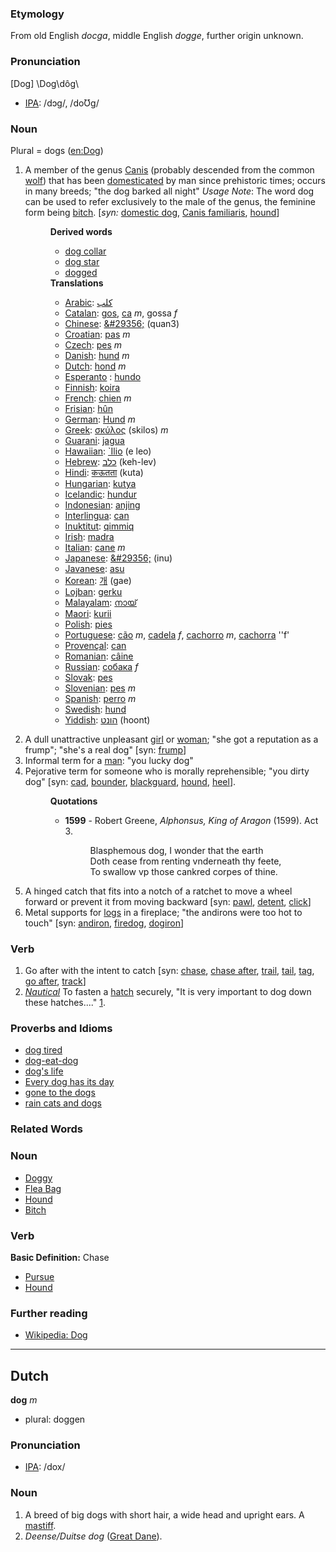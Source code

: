 ===Etymology===
From old English ''docga'', middle English ''dogge'', further origin unknown.
 
===Pronunciation===
[Dog] \Dog\dôg\
*[[w:IPA|IPA]]: /dɔg/, /doƱg/

===Noun===
Plural = dogs ([[en:Dog]])
# A member of the genus [[Canis]] (probably descended from the common [[wolf]]) that has been [[domesticated]] by man since prehistoric times; occurs in many breeds; "the dog barked all night" ''Usage Note'': The word dog can be used to refer exclusively to the male of the genus, the feminine form being [[bitch]]. [''syn:'' [[domestic dog]], [[Canis familiaris]], [[hound]]]
#:'''Derived words'''
#:*[[dog collar]]
#:*[[dog star]]
#:*[[dogged]]
#:'''Translations'''
#:*[[Arabic]]: [[كلب]]
#:*[[Catalan]]: [[gos]], [[ca]] ''m'', gossa ''f''
#:*[[Chinese]]: [[&#29356;]] (quan3)
#:*[[Croatian]]: [[pas]] ''m''
#:*[[Czech]]: [[pes]] ''m''
#:*[[Danish]]: [[hund]] ''m''
#:*[[Dutch]]: [[hond]] ''m''
#:*[[Esperanto]] : [[hundo]]
#:*[[Finnish]]: [[koira]]
#:*[[French]]: [[chien]] ''m''
#:*[[Frisian]]: [[hûn]]
#:*[[German]]: [[Hund]] ''m''
#:*[[Greek]]: [[σκύλος]] (skilos) ''m''
#:*[[Guarani]]: [[jagua]]
#:*[[Hawaiian]]: [[`Ilio]]  (e leo) 
#:*[[Hebrew]]: [[כלב]] (keh-lev)
#:*[[Hindi]]: [[कऊतता]] (kuta)
#:*[[Hungarian]]: [[kutya]]
#:*[[Icelandic]]: [[hundur]]
#:*[[Indonesian]]: [[anjing]]
#:*[[Interlingua]]: [[can]]
#:*[[Inuktitut]]: [[qimmiq]]
#:*[[Irish]]: [[madra]]
#:*[[Italian]]: [[cane]] ''m''
#:*[[Japanese]]: [[&#29356;]] (inu)
#:*[[Javanese]]: [[asu]]
#:*[[Korean]]: [[개]] (gae)
#:*[[Lojban]]: [[gerku]]
#:*[[Malayalam]]: [[നായ്]]
#:*[[Maori]]: [[kurii]]
#:*[[Polish]]: [[pies]]
#:*[[Portuguese]]: [[cão]] ''m'', [[cadela]] ''f'', [[cachorro]] ''m'', [[cachorra]] ''f'
#:*[[Provençal]]: [[can]]
#:*[[Romanian]]: [[câine]]
#:*[[Russian]]: [[собака]] ''f''
#:*[[Slovak]]: [[pes]]
#:*[[Slovenian]]: [[pes]] ''m''
#:*[[Spanish]]: [[perro]] ''m''
#:*[[Swedish]]: [[hund]]
#:*[[Yiddish]]: [[הונט]] (hoont)
# A dull unattractive unpleasant [[girl]] or [[woman]]; "she got a reputation as a frump"; "she's a real dog" [syn: [[frump]]]
# Informal term for a [[man]]: "you lucky dog"
# Pejorative term for someone who is morally reprehensible; "you dirty dog" [syn: [[cad]], [[bounder]], [[blackguard]], [[hound]], [[heel]]].
#:'''Quotations'''
#:*'''1599''' - Robert Greene, ''Alphonsus, King of Aragon'' (1599). Act 3.
#:*:Blasphemous dog, I wonder that the earth
#:*:Doth cease from renting vnderneath thy feete,
#:*:To swallow vp those cankred corpes of thine. 
# A hinged catch that fits into a notch of a ratchet to move a wheel forward or prevent it from moving backward [syn: [[pawl]], [[detent]], [[click]]]
# Metal supports for [[log]]s in a fireplace; "the andirons were too hot to touch" [syn: [[andiron]], [[firedog]], [[dogiron]]]


===Verb===
# Go after with the intent to catch [syn: [[chase]], [[chase after]], [[trail]], [[tail]], [[tag]], [[go after]], [[track]]]
# <i>[[nautical terms|Nautical]]</i> To fasten a [[hatch]] securely, "It is very important to dog down these hatches...." [http://www.vonwentzel.net/Prout/08.OEM/04.Hatches/].

=== Proverbs and Idioms ===
*[[dog tired]]
*[[dog-eat-dog]]
*[[dog's life]]
*[[Every dog has its day]]
*[[gone to the dogs]]
*[[rain cats and dogs]]

=== Related Words ===

===Noun===

*[[Doggy]]
*[[Flea Bag]]
*[[Hound]]
*[[Bitch]]

===Verb===
'''Basic Definition:''' Chase
*[[Pursue]]
*[[Hound]]

=== Further reading ===
*[[en:Dog|Wikipedia: Dog]]

----
==Dutch==
'''dog''' ''m''
*plural: doggen

===Pronunciation===
*[[w:IPA|IPA]]: /dox/

===Noun===
#A breed of big dogs with short hair, a wide head and upright ears. A [[mastiff]].
#''Deense/Duitse dog'' ([[Great Dane]]).